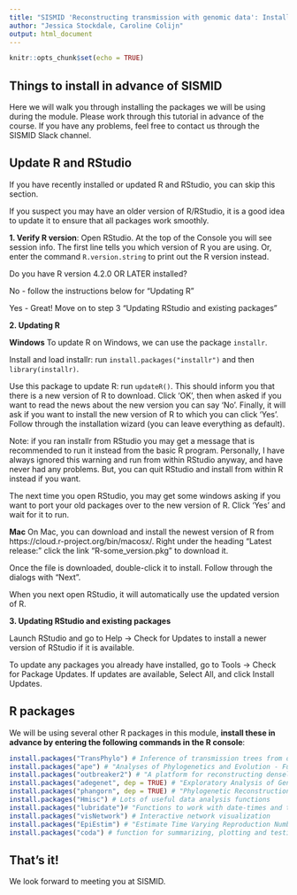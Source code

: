 ```yaml
---
title: "SISMID 'Reconstructing transmission with genomic data': Installation and preparation instructions"
author: "Jessica Stockdale, Caroline Colijn"
output: html_document
---
```


```r
knitr::opts_chunk$set(echo = TRUE)
```

## Things to install in advance of SISMID

Here we will walk you through installing the packages we will be using during the module. Please work through this tutorial in advance of the course. If you have any problems, feel free to contact us through the SISMID Slack channel. 

## Update R and RStudio

If you have recently installed or updated R and RStudio, you can skip this section. 

If you suspect you may have an older version of R/RStudio, it is a good idea to update it to ensure that all packages work smoothly.

**1. Verify R version**: Open RStudio. At the top of the Console you will see session info. The first line tells you which version of R you are using. Or, enter the command `R.version.string` to print out the R version instead.

Do you have R version 4.2.0 OR LATER installed?

No - follow the instructions below for “Updating R”

Yes - Great! Move on to step 3 “Updating RStudio and existing packages”

**2. Updating R**

**Windows**
To update R on Windows, we can use the package `installr`. 

Install and load installr: run `install.packages("installr")` and then `library(installr)`.

Use this package to update R: run `updateR()`. This should inform you that there is a new version of R to download. Click 'OK', then when asked if you want to read the news about the new version you can say 'No'. Finally, it will ask if you want to install the new version of R to which you can click 'Yes'. Follow through the installation wizard (you can leave everything as default).

Note: if you ran installr from RStudio you may get a message that is recommended to run it instead from the basic R program. Personally, I have always ignored this warning and run from within RStudio anyway, and have never had any problems. But, you can quit RStudio and install from within R instead if you want. 

The next time you open RStudio, you may get some windows asking if you want to port your old packages over to the new version of R. Click 'Yes' and wait for it to run. 

**Mac**
On Mac, you can download and install the newest version of R from https://cloud.r-project.org/bin/macosx/. Right under the heading "Latest release:" click the link "R-some_version.pkg" to download it.

Once the file is downloaded, double-click it to install. Follow through the dialogs with "Next". 

When you next open RStudio, it will automatically use the updated version of R. 

**3. Updating RStudio and existing packages**

Launch RStudio and go to Help -> Check for Updates to install a newer version of RStudio if it is available. 

To update any packages you already have installed, go to Tools -> Check for Package Updates. If updates are available, Select All, and click Install Updates.


## R packages

We will be using several other R packages in this module, **install these in advance by entering the following commands in the R console**: 

```r
install.packages("TransPhylo") # Inference of transmission trees from dated phylogenies
install.packages("ape") # "Analyses of Phylogenetics and Evolution - Functions for reading, writing, plotting, and manipulating phylogenetic trees"
install.packages("outbreaker2") # "A platform for reconstructing densely sampled outbreaks using epidemiological and genetic data"
install.packages("adegenet", dep = TRUE) # "Exploratory Analysis of Genetic and Genomic Data" toolset
install.packages("phangorn", dep = TRUE) # "Phylogenetic Reconstruction and Analysis - for estimation of phylogenetic trees and networks using Maximum Likelihood, Maximum Parsimony, distance methods and Hadamard conjugation"
install.packages("Hmisc") # Lots of useful data analysis functions
install.packages("lubridate")# "Functions to work with date-times and time-spans"
install.packages("visNetwork") # Interactive network visualization
install.packages("EpiEstim") # "Estimate Time Varying Reproduction Numbers from Epidemic Curves'
install.packages("coda") # function for summarizing, plotting and testing convergence of MCMC

```
## That's it!

We look forward to meeting you at SISMID. 
